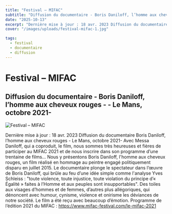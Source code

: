 ```yaml
---
title: "Festival – MIFAC"
subtitle: "Diffusion du documentaire - Boris Daniloff, l’homme aux cheveux rouges - - Le Mans, octobre 2021-"
date: "2025-10-13"
excerpt: "Dernière mise à jour : 18 avr. 2023 Diffusion du documentaire Boris Daniloff, l’homme aux cheveux rouges - Le Mans, octobre 2021- Avec Messa Daniloff,..."
cover: "/images/uploads/festival-mifac-1.jpg"

tags:
  - festival
  - documentaire
  - diffusion
---
```


# Festival – MIFAC

## Diffusion du documentaire - Boris Daniloff, l’homme aux cheveux rouges - - Le Mans, octobre 2021-



![Festival – MIFAC](/images/uploads/festival-mifac-1.jpg)

Dernière mise à jour : 18 avr. 2023 Diffusion du documentaire Boris Daniloff, l’homme aux cheveux rouges - Le Mans, octobre 2021- Avec Messa Daniloff, qui a coproduit, le film, nous sommes très heureuses et fières de participer au MIFAC 2021 et de nous inscrire dans son programme d’une trentaine de films… Nous y présentons Boris Daniloff, l'homme aux cheveux rouges, un film réalisé en hommage au peintre engagé politiquement disparu en juillet 2015. Le documentaire plonge le spectateur dans l’œuvre de Boris Daniloff, qui brûle au feu d’une idée simple comme l'analyse Yves Schleiss : "toute violence, toute injustice, toute violation du principe d’« Égalité » faites à l’Homme et aux peuples sont insupportables". Des toiles aux visages d’hommes et de femmes, d’autres plus allégoriques, qui dénoncent avec humour, cynisme, violence et onirisme les déviances de notre société. Le film a été reçu avec beaucoup d’émotion. Programme de l’édition 2021 du MIFAC : https://www.mifac-festival.com/le-mifac-2021
